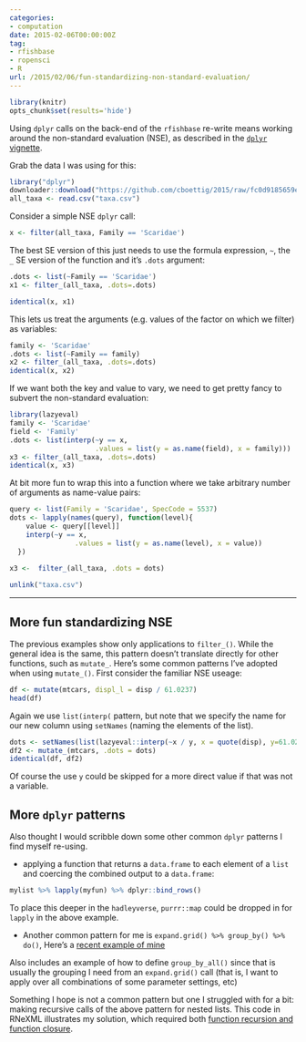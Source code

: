 ```yaml
---
categories:
- computation
date: 2015-02-06T00:00:00Z
tag:
- rfishbase
- ropensci
- R
url: /2015/02/06/fun-standardizing-non-standard-evaluation/
---
```


```r
library(knitr)
opts_chunk$set(results='hide')
```


Using `dplyr` calls on the back-end of the `rfishbase` re-write means working around the non-standard evaluation (NSE), as described in the [`dplyr` vignette]().

Grab the data I was using for this:

```r
library("dplyr")
downloader::download("https://github.com/cboettig/2015/raw/fc0d9185659e7976927d0ec91981912537ac6018/assets/data/2015-02-06-taxa.csv", "taxa.csv")
all_taxa <- read.csv("taxa.csv")
```

Consider a simple NSE `dplyr` call:

```r
x <- filter(all_taxa, Family == 'Scaridae')
```

The best SE version of this just needs to use the formula expression, `~`, the `_` SE version of the function and it's `.dots` argument:

```r
.dots <- list(~Family == 'Scaridae')
x1 <- filter_(all_taxa, .dots=.dots)

identical(x, x1)
```

This lets us treat the arguments (e.g. values of the factor on which we filter) as variables:


```r
family <- 'Scaridae'
.dots <- list(~Family == family)
x2 <- filter_(all_taxa, .dots=.dots)
identical(x, x2)
```  

If we want both the key and value to vary, we need to get pretty fancy to subvert the non-standard evaluation:

```r
library(lazyeval)
family <- 'Scaridae'
field <- 'Family'
.dots <- list(interp(~y == x, 
                     .values = list(y = as.name(field), x = family)))
x3 <- filter_(all_taxa, .dots=.dots)
identical(x, x3)
```

At bit more fun to wrap this into a function where we take arbitrary number of arguments as name-value pairs:

```r
query <- list(Family = 'Scaridae', SpecCode = 5537)
dots <- lapply(names(query), function(level){
    value <- query[[level]]
    interp(~y == x, 
                .values = list(y = as.name(level), x = value))
  })
  
x3 <-  filter_(all_taxa, .dots = dots) 
```

```r
unlink("taxa.csv")
```


----

## More fun standardizing NSE

The previous examples show only applications to `filter_()`.  While the general idea is the same, this pattern doesn't translate directly for other functions, such as `mutate_`.  Here's some common patterns I've adopted when using `mutate_()`.  First consider the familiar NSE useage:

```r
df <- mutate(mtcars, displ_l = disp / 61.0237)
head(df)
```

Again we use `list(interp(` pattern, but note that we specify the name for our new column using `setNames` (naming the elements of the list).

```r
dots <- setNames(list(lazyeval::interp(~x / y, x = quote(disp), y=61.0237)), "displ_l")
df2 <- mutate_(mtcars, .dots = dots)
identical(df, df2)
```

Of course the use `y` could be skipped for a more direct value if that was not a variable.

## More `dplyr` patterns

Also thought I would scribble down some other common `dplyr` patterns I find myself re-using.

- applying a function that returns a `data.frame` to each element of a `list` and coercing the combined output to a `data.frame`:

```r
mylist %>% lapply(myfun) %>% dplyr::bind_rows() 
```

To place this deeper in the `hadleyverse`, `purrr::map` could be dropped in for `lapply` in the above example.  

- Another common pattern for me is `expand.grid() %>% group_by() %>% do()`, Here's a [recent example of mine](https://github.com/cboettig/multiple_uncertainty/blob/3f42aa4623f40cee70d5a9d52a8cce73617248a5/inst/scripts/table.Rmd)

Also includes an example of how to define `group_by_all()` since that is usually the grouping I need from an `expand.grid()` call (that is, I want to apply over all combinations of some parameter settings, etc)



Something I hope is not a common pattern but one I struggled with for a bit: making recursive calls of the above pattern for nested lists.  This code in RNeXML illustrates my solution, which required both [function recursion and function closure](https://github.com/ropensci/RNeXML/blob/b596839e3a1fc53e74b46fd935d91dca59a9da98/R/get_metadata.R#L50-L59).  

